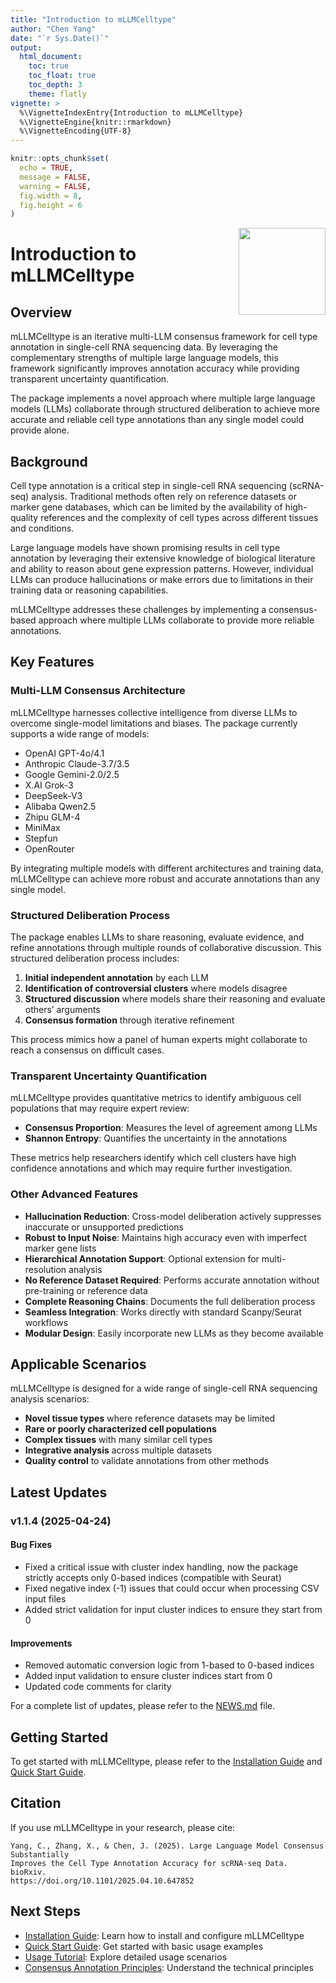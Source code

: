 ```yaml
---
title: "Introduction to mLLMCelltype"
author: "Chen Yang"
date: "`r Sys.Date()`"
output: 
  html_document:
    toc: true
    toc_float: true
    toc_depth: 3
    theme: flatly
vignette: >
  %\VignetteIndexEntry{Introduction to mLLMCelltype}
  %\VignetteEngine{knitr::rmarkdown}
  %\VignetteEncoding{UTF-8}
---
```


```r
knitr::opts_chunk$set(
  echo = TRUE,
  message = FALSE,
  warning = FALSE,
  fig.width = 8, 
  fig.height = 6
)
```

<img src="../man/figures/logo.png" align="right" height="139" />

# Introduction to mLLMCelltype

## Overview

mLLMCelltype is an iterative multi-LLM consensus framework for cell type annotation in single-cell RNA sequencing data. By leveraging the complementary strengths of multiple large language models, this framework significantly improves annotation accuracy while providing transparent uncertainty quantification.

The package implements a novel approach where multiple large language models (LLMs) collaborate through structured deliberation to achieve more accurate and reliable cell type annotations than any single model could provide alone.

## Background

Cell type annotation is a critical step in single-cell RNA sequencing (scRNA-seq) analysis. Traditional methods often rely on reference datasets or marker gene databases, which can be limited by the availability of high-quality references and the complexity of cell types across different tissues and conditions.

Large language models have shown promising results in cell type annotation by leveraging their extensive knowledge of biological literature and ability to reason about gene expression patterns. However, individual LLMs can produce hallucinations or make errors due to limitations in their training data or reasoning capabilities.

mLLMCelltype addresses these challenges by implementing a consensus-based approach where multiple LLMs collaborate to provide more reliable annotations.

## Key Features

### Multi-LLM Consensus Architecture

mLLMCelltype harnesses collective intelligence from diverse LLMs to overcome single-model limitations and biases. The package currently supports a wide range of models:

- OpenAI GPT-4o/4.1
- Anthropic Claude-3.7/3.5
- Google Gemini-2.0/2.5
- X.AI Grok-3
- DeepSeek-V3
- Alibaba Qwen2.5
- Zhipu GLM-4
- MiniMax
- Stepfun
- OpenRouter

By integrating multiple models with different architectures and training data, mLLMCelltype can achieve more robust and accurate annotations than any single model.

### Structured Deliberation Process

The package enables LLMs to share reasoning, evaluate evidence, and refine annotations through multiple rounds of collaborative discussion. This structured deliberation process includes:

1. **Initial independent annotation** by each LLM
2. **Identification of controversial clusters** where models disagree
3. **Structured discussion** where models share their reasoning and evaluate others' arguments
4. **Consensus formation** through iterative refinement

This process mimics how a panel of human experts might collaborate to reach a consensus on difficult cases.

### Transparent Uncertainty Quantification

mLLMCelltype provides quantitative metrics to identify ambiguous cell populations that may require expert review:

- **Consensus Proportion**: Measures the level of agreement among LLMs
- **Shannon Entropy**: Quantifies the uncertainty in the annotations

These metrics help researchers identify which cell clusters have high confidence annotations and which may require further investigation.

### Other Advanced Features

- **Hallucination Reduction**: Cross-model deliberation actively suppresses inaccurate or unsupported predictions
- **Robust to Input Noise**: Maintains high accuracy even with imperfect marker gene lists
- **Hierarchical Annotation Support**: Optional extension for multi-resolution analysis
- **No Reference Dataset Required**: Performs accurate annotation without pre-training or reference data
- **Complete Reasoning Chains**: Documents the full deliberation process
- **Seamless Integration**: Works directly with standard Scanpy/Seurat workflows
- **Modular Design**: Easily incorporate new LLMs as they become available

## Applicable Scenarios

mLLMCelltype is designed for a wide range of single-cell RNA sequencing analysis scenarios:

- **Novel tissue types** where reference datasets may be limited
- **Rare or poorly characterized cell populations**
- **Complex tissues** with many similar cell types
- **Integrative analysis** across multiple datasets
- **Quality control** to validate annotations from other methods

## Latest Updates

### v1.1.4 (2025-04-24)

#### Bug Fixes
- Fixed a critical issue with cluster index handling, now the package strictly accepts only 0-based indices (compatible with Seurat)
- Fixed negative index (-1) issues that could occur when processing CSV input files
- Added strict validation for input cluster indices to ensure they start from 0

#### Improvements
- Removed automatic conversion logic from 1-based to 0-based indices
- Added input validation to ensure cluster indices start from 0
- Updated code comments for clarity

For a complete list of updates, please refer to the [NEWS.md](../NEWS.md) file.

## Getting Started

To get started with mLLMCelltype, please refer to the [Installation Guide](02-installation.html) and [Quick Start Guide](03-getting-started.html).

## Citation

If you use mLLMCelltype in your research, please cite:

```
Yang, C., Zhang, X., & Chen, J. (2025). Large Language Model Consensus Substantially 
Improves the Cell Type Annotation Accuracy for scRNA-seq Data. bioRxiv. 
https://doi.org/10.1101/2025.04.10.647852
```

## Next Steps

- [Installation Guide](02-installation.html): Learn how to install and configure mLLMCelltype
- [Quick Start Guide](03-getting-started.html): Get started with basic usage examples
- [Usage Tutorial](04-usage-tutorial.html): Explore detailed usage scenarios
- [Consensus Annotation Principles](05-consensus-principles.html): Understand the technical principles

